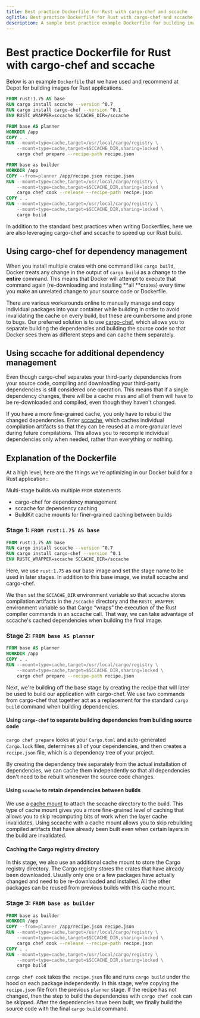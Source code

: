 ```yaml
---
title: Best practice Dockerfile for Rust with cargo-chef and sccache
ogTitle: Best practice Dockerfile for Rust with cargo-chef and sccache
description: A sample best practice example Dockerfile for building images for Rust applications from us at Depot.
---
```


# Best practice Dockerfile for Rust with cargo-chef and sccache

Below is an example `Dockerfile` that we have used and recommend at Depot for building images for Rust applications.

```dockerfile
FROM rust:1.75 AS base
RUN cargo install sccache --version ^0.7
RUN cargo install cargo-chef --version ^0.1
ENV RUSTC_WRAPPER=sccache SCCACHE_DIR=/sccache

FROM base AS planner
WORKDIR /app
COPY . .
RUN --mount=type=cache,target=/usr/local/cargo/registry \
    --mount=type=cache,target=$SCCACHE_DIR,sharing=locked \
    cargo chef prepare --recipe-path recipe.json

FROM base as builder
WORKDIR /app
COPY --from=planner /app/recipe.json recipe.json
RUN --mount=type=cache,target=/usr/local/cargo/registry \
    --mount=type=cache,target=$SCCACHE_DIR,sharing=locked \
    cargo chef cook --release --recipe-path recipe.json
COPY . .
RUN --mount=type=cache,target=/usr/local/cargo/registry \
    --mount=type=cache,target=$SCCACHE_DIR,sharing=locked \
    cargo build
```

In addition to the standard best practices when writing Dockerfiles, here we are also leveraging cargo-chef and sccache to speed up our Rust build.

## Using cargo-chef for dependency management

When you install multiple crates with one command like `cargo build`, Docker treats any change in the output of `cargo build` as a change to the **entire** command. This means that Docker will attempt to execute that command again (re-downloading and installing **all **crates) every time you make an unrelated change to your source code or Dockerfile.

There are various workarounds online to manually manage and copy individual packages into your container while building in order to avoid invalidating the cache on every build, but these are cumbersome and prone to bugs. Our preferred solution is to use [cargo-chef](https://github.com/LukeMathWalker/cargo-chef/blob/main/README.md), which allows you to separate building the dependencies and building the source code so that Docker sees them as different steps and can cache them separately.

## Using sccache for additional dependency management

Even though cargo-chef separates your third-party dependencies from your source code, compiling and downloading your third-party dependencies is still considered one operation. This means that if a single dependency changes, there will be a cache miss and all of them will have to be re-downloaded and compiled, even though they haven't changed.

If you have a more fine-grained cache, you only have to rebuild the changed dependencies. Enter [sccache](https://github.com/mozilla/sccache), which caches individual compilation artifacts so that they can be reused at a more granular level during future compilations. This allows you to recompile individual dependencies only when needed, rather than everything or nothing.

## Explanation of the Dockerfile

At a high level, here are the things we're optimizing in our Docker build for a Rust application::

Multi-stage builds via multiple `FROM` statements

- cargo-chef for dependency management
- sccache for dependency caching
- BuildKit cache mounts for finer-grained caching between builds

### Stage 1: `FROM rust:1.75 AS base`

```dockerfile
FROM rust:1.75 AS base
RUN cargo install sccache --version ^0.7
RUN cargo install cargo-chef --version ^0.1
ENV RUSTC_WRAPPER=sccache SCCACHE_DIR=/sccache
```

Here, we use `rust:1.75` as our base image and set the stage name to be used in later stages. In addition to this base image, we install sccache and cargo-chef.

We then set the `SCCACHE_DIR` environment variable so that sccache stores compilation artifacts in the `/sccache` directory and the `RUSTC_WRAPPER` environment variable so that Cargo “wraps” the execution of the Rust compiler commands in an sccache call. That way, we can take advantage of sccache's cached dependencies when building the final image.

### Stage 2: `FROM base AS planner`

```dockerfile
FROM base AS planner
WORKDIR /app
COPY . .
RUN --mount=type=cache,target=/usr/local/cargo/registry \
    --mount=type=cache,target=$SCCACHE_DIR,sharing=locked \
    cargo chef prepare --recipe-path recipe.json
```

Next, we're building off the base stage by creating the recipe that will later be used to build our application with cargo-chef. We use two commands from cargo-chef that together act as a replacement for the standard `cargo build` command when building dependencies.

#### Using `cargo-chef` to separate building dependencies from building source code

`cargo chef prepare` looks at your `Cargo.toml` and auto-generated `Cargo.lock` files, determines all of your dependencies, and then creates a `recipe.json` file, which is a dependency tree of your project.

By creating the dependency tree separately from the actual installation of dependencies, we can cache them independently so that all dependencies don't need to be rebuilt whenever the source code changes.

#### Using `sccache` to retain dependencies between builds

We use a [cache mount](https://depot.dev/blog/how-to-use-buildkit-cache-mounts-in-ci) to attach the sccache directory to the build. This type of cache mount gives you a more fine-grained level of caching that allows you to skip recomputing bits of work when the layer cache invalidates. Using sccache with a cache mount allows you to skip rebuilding compiled artifacts that have already been built even when certain layers in the build are invalidated.

#### Caching the Cargo registry directory

In this stage, we also use an additional cache mount to store the Cargo registry directory. The Cargo registry stores the crates that have already been downloaded. Usually only one or a few packages have actually changed and need to be re-downloaded and installed. All the other packages can be reused from previous builds with this cache mount.

### Stage 3: `FROM base as builder`

```dockerfile
FROM base as builder
WORKDIR /app
COPY --from=planner /app/recipe.json recipe.json
RUN --mount=type=cache,target=/usr/local/cargo/registry \
    --mount=type=cache,target=$SCCACHE_DIR,sharing=locked \
    cargo chef cook --release --recipe-path recipe.json
COPY . .
RUN --mount=type=cache,target=/usr/local/cargo/registry \
    --mount=type=cache,target=$SCCACHE_DIR,sharing=locked \
    cargo build
```

`cargo chef cook` takes the` recipe.json` file and runs `cargo build` under the hood on each package independently. In this stage, we're copying the `recipe.json` file from the previous `planner` stage. If the recipe has not changed, then the step to build the dependencies with `cargo chef cook` can be skipped. After the dependencies have been built, we finally build the source code with the final `cargo build` command.
